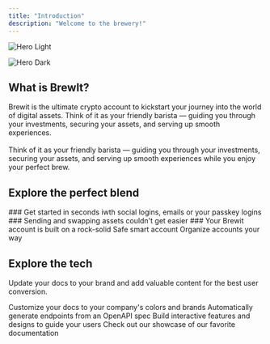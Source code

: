 ```yaml
---
title: "Introduction"
description: "Welcome to the brewery!"
---
```


<img
  className="block dark:hidden"
  src="/images/hero-light.png"
  alt="Hero Light"
/>

<img
  className="hidden dark:block"
  src="/images/hero-dark.png"
  alt="Hero Dark"
/>

## What is BrewIt?

Brewit is the ultimate crypto account to kickstart your journey into the world of digital assets. Think of it as your friendly barista — guiding you through your investments, securing your assets, and serving up smooth experiences.\
\
Think of it as your friendly barista — guiding you through your investments, securing your assets, and serving up smooth experiences while you enjoy your perfect brew.

## Explore the perfect blend

<CardGroup cols="2">
  <Card title="Onboarding" icon="sparkles" iconType="duotone" href="/onboarding">
    ### Get started in seconds iwth social logins, emails or your passkey logins
  </Card>
  <Card title="Swift Transactions" icon="arrow-down-arrow-up" iconType="duotone" href="/transactions">
    ### Sending and swapping assets couldn't get easier
  </Card>
  <Card title="Built In Security" icon="shield-check" iconType="duotone" href="/security">
    ### Your Brewit account is built on a rock-solid Safe smart account
  </Card>
  <Card title="Smart Accounts Management" icon="user-alien" iconType="solid" href="/accounts">
    Organize accounts your way
  </Card>
</CardGroup>

## Explore the tech

Update your docs to your brand and add valuable content for the best user conversion.

<CardGroup cols="2">
  <Card title="Customize Style" icon="palette" href="https://mintlify.com/docs/settings/global">
    Customize your docs to your company's colors and brands
  </Card>
  <Card title="Reference APIs" icon="code" href="https://mintlify.com/docs/api-playground/openapi">
    Automatically generate endpoints from an OpenAPI spec
  </Card>
  <Card title="Add Components" icon="screwdriver-wrench" href="https://mintlify.com/docs/content/components/accordions">
    Build interactive features and designs to guide your users
  </Card>
  <Card title="Get Inspiration" icon="stars" href="https://mintlify.com/customers">
    Check out our showcase of our favorite documentation
  </Card>
</CardGroup>